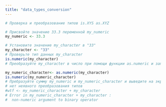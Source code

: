 ```yaml
---
title: "data_types_conversion"
---
```


```r
# Проверка и преобразование типов is.XYS as.XYZ 

# Присвойте значение 33.3 переменной my_numeric
my_numeric <- 33.3

# Установите значение my_character в "33"
my_character <- "33"
# Проверьте тип данных my_character
is.numeric(my_character)
# Преобразуйте my_character в число при помощи функции as.numeric и запишите в переменную my_numeric_character

my_numeric_character<- as.numeric(my_character)
is.numeric(my_numeric_character)
# Пребразуйте сумму my_numeric и my_numeric_character и выведите на экран
# нет неявного преобразования типов
#wtf <- my_numeric_character + my_character
# Error in my_numeric_character + my_character : 
#  non-numeric argument to binary operator
```

